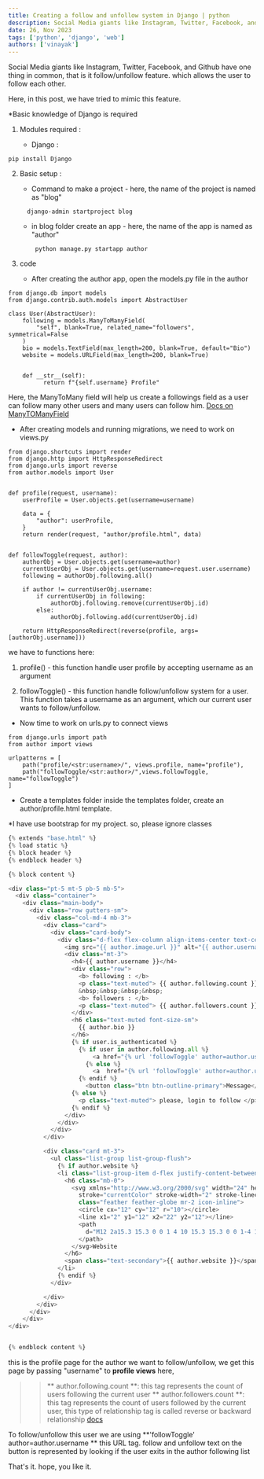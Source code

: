 ```yaml
---
title: Creating a follow and unfollow system in Django | python
description: Social Media giants like Instagram, Twitter, Facebook, and Github have one thing in common, that is it follow/unfollow feature. which allows the user to follow each other.
date: 26, Nov 2023
tags: ['python', 'django', 'web']
authors: ['vinayak']
---
```



Social Media giants like Instagram, Twitter, Facebook, and Github have one thing in common, that is it follow/unfollow feature. which allows the user to follow each other.

Here, in this post, we have tried to mimic this feature.

*Basic knowledge of Django is required


1.  Modules required :

    - Django :

```
pip install Django
```

2. Basic setup :

    -  Command to make a project - here, the name of the project is named as "blog"

     ```
       django-admin startproject blog
     ```

    - in blog folder create an app - here, the name of the app is  named as  "author"

      ```
       python manage.py startapp author
      ```

3. code
      - After creating the author app, open the models.py file in the author

```
from django.db import models
from django.contrib.auth.models import AbstractUser

class User(AbstractUser):
    following = models.ManyToManyField(
        "self", blank=True, related_name="followers", symmetrical=False
    )
    bio = models.TextField(max_length=200, blank=True, default="Bio")
    website = models.URLField(max_length=200, blank=True)


    def __str__(self):
          return f"{self.username} Profile"

```
Here, the ManyToMany field will help us create a followings field as a user can follow many other users and many users can follow him.
 [Docs on ManyTOManyField](https://docs.djangoproject.com/en/3.2/topics/db/examples/many_to_many/)



 - After creating models and running migrations, we need to work on views.py


```
from django.shortcuts import render
from django.http import HttpResponseRedirect
from django.urls import reverse
from author.models import User


def profile(request, username):
    userProfile = User.objects.get(username=username)

    data = {
        "author": userProfile,
    }
    return render(request, "author/profile.html", data)


def followToggle(request, author):
    authorObj = User.objects.get(username=author)
    currentUserObj = User.objects.get(username=request.user.username)
    following = authorObj.following.all()

    if author != currentUserObj.username:
        if currentUserObj in following:
            authorObj.following.remove(currentUserObj.id)
        else:
            authorObj.following.add(currentUserObj.id)

    return HttpResponseRedirect(reverse(profile, args=[authorObj.username]))
```

we have to functions here:

 1.  profile() - this function handle user profile by accepting username as an argument

 2.  followToggle() - this function handle follow/unfollow system for a user. This function takes a username as an argument, which our current user wants to follow/unfollow.

- Now time to work on urls.py to connect views


```
from django.urls import path
from author import views

urlpatterns = [
    path("profile/<str:username>/", views.profile, name="profile"),
    path("followToggle/<str:author>/",views.followToggle, name="followToggle")
]
```


- Create a templates folder inside the templates folder, create an author/profile.html template.

*I have use bootstrap for my project. so, please ignore classes

```python
{% extends "base.html" %}
{% load static %}
{% block header %}
{% endblock header %}

{% block content %}

<div class="pt-5 mt-5 pb-5 mb-5">
  <div class="container">
    <div class="main-body">
      <div class="row gutters-sm">
        <div class="col-md-4 mb-3">
          <div class="card">
            <div class="card-body">
              <div class="d-flex flex-column align-items-center text-center">
                <img src="{{ author.image.url }}" alt="{{ author.username }}" class="rounded-circle" width="150" />
                <div class="mt-3">
                  <h4>{{ author.username }}</h4>
                  <div class="row">
                    <b> following : </b>
                    <p class="text-muted"> {{ author.following.count }} </p>
                    &nbsp;&nbsp;&nbsp;&nbsp;
                    <b> followers : </b>
                    <p class="text-muted"> {{ author.followers.count }} </p>
                  </div>
                  <h6 class="text-muted font-size-sm">
                    {{ author.bio }}
                  </h6>
                  {% if user.is_authenticated %}
                    {% if user in author.following.all %}
                        <a href="{% url 'followToggle' author=author.username  %}" class="btn btn-primary">Unfollow</a>
                      {% else %}
                        <a  href="{% url 'followToggle' author=author.username  %}" class="btn btn-primary"> Follow </a>
                    {% endif %}
                      <button class="btn btn-outline-primary">Message</button>
                  {% else %}
                    <p class="text-muted"> please, login to follow </p>
                  {% endif %}
                </div>
              </div>
            </div>
          </div>

          <div class="card mt-3">
            <ul class="list-group list-group-flush">
              {% if author.website %}
              <li class="list-group-item d-flex justify-content-between align-items-center flex-wrap">
                <h6 class="mb-0">
                  <svg xmlns="http://www.w3.org/2000/svg" width="24" height="24" viewBox="0 0 24 24" fill="none"
                    stroke="currentColor" stroke-width="2" stroke-linecap="round" stroke-linejoin="round"
                    class="feather feather-globe mr-2 icon-inline">
                    <circle cx="12" cy="12" r="10"></circle>
                    <line x1="2" y1="12" x2="22" y2="12"></line>
                    <path
                      d="M12 2a15.3 15.3 0 0 1 4 10 15.3 15.3 0 0 1-4 10 15.3 15.3 0 0 1-4-10 15.3 15.3 0 0 1 4-10z">
                    </path>
                  </svg>Website
                </h6>
                <span class="text-secondary">{{ author.website }}</span>
              </li>
              {% endif %}
            </div>

          </div>
        </div>
      </div>
    </div>
</div>


{% endblock content %}

```

this is the profile page for the author we want to follow/unfollow, we get this page by passing "username" to **profile views**
here,

>> ** author.following.count **: this tag represents the count of users following the current user
>> ** author.followers.count **: this tag represents the count of users followed by the current user, this type of relationship tag is called reverse or backward relationship [ docs](https://docs.djangoproject.com/en/dev/topics/db/queries/#many-to-many-relationships)

To follow/unfollow this user we are using **'followToggle' author=author.username ** this URL tag. follow and unfollow text on the button is represented by looking if the user exits in the author following list

That's it. hope, you like it.
